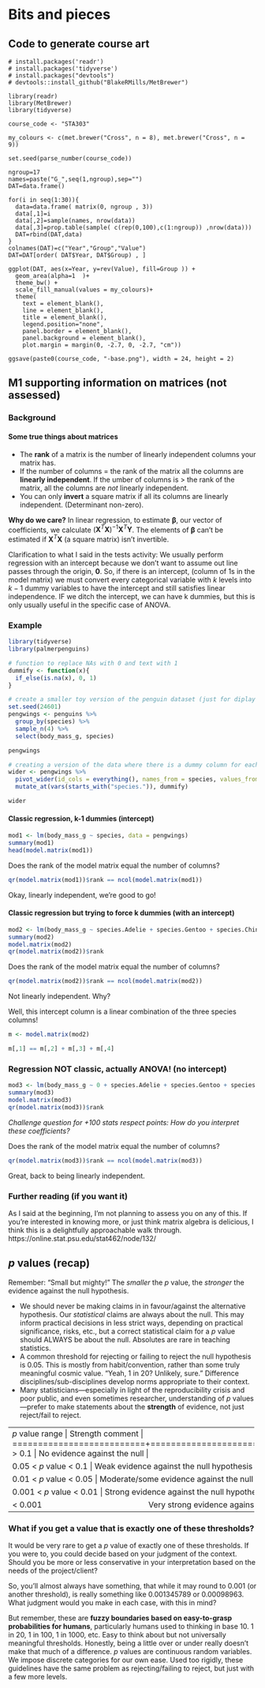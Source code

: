 # Bits and pieces

## Code to generate course art

```
# install.packages('readr')
# install.packages('tidyverse')
# install.packages("devtools")
# devtools::install_github("BlakeRMills/MetBrewer")

library(readr)
library(MetBrewer)
library(tidyverse)

course_code <- "STA303"

my_colours <- c(met.brewer("Cross", n = 8), met.brewer("Cross", n = 9))

set.seed(parse_number(course_code))

ngroup=17
names=paste("G_",seq(1,ngroup),sep="")
DAT=data.frame()

for(i in seq(1:30)){
  data=data.frame( matrix(0, ngroup , 3))
  data[,1]=i
  data[,2]=sample(names, nrow(data))
  data[,3]=prop.table(sample( c(rep(0,100),c(1:ngroup)) ,nrow(data)))
  DAT=rbind(DAT,data)
}
colnames(DAT)=c("Year","Group","Value")
DAT=DAT[order( DAT$Year, DAT$Group) , ]

ggplot(DAT, aes(x=Year, y=rev(Value), fill=Group )) +
  geom_area(alpha=1  )+
  theme_bw() +
  scale_fill_manual(values = my_colours)+
  theme(
    text = element_blank(),
    line = element_blank(),
    title = element_blank(),
    legend.position="none",
    panel.border = element_blank(),
    panel.background = element_blank(),
    plot.margin = margin(0, -2.7, 0, -2.7, "cm"))

ggsave(paste0(course_code, "-base.png"), width = 24, height = 2)

```

## M1 supporting information on matrices (not assessed) {#matrices}

### Background

#### Some true things about matrices
- The **rank** of a matrix is the number of linearly independent columns your matrix has.  
- If the number of columns = the rank of the matrix all the columns are **linearly independent**. If the umber of columns is > the rank of the matrix, all the columns are _not_ linearly independent.  
- You can only **invert** a square matrix if all its columns are linearly independent. (Determinant non-zero).


**Why do we care?**  In linear regression, to estimate $\boldsymbol\beta$, our vector of coefficients, we calculate $(\boldsymbol X^T\boldsymbol X)^{-1}\boldsymbol X^T\boldsymbol Y$. The elements of $\boldsymbol\beta$ can't be estimated if $\boldsymbol X^T\boldsymbol X$ (a square matrix) isn't invertible.

Clarification to what I said in the tests activity: We usually perform regression with an intercept because we don't want to assume out line passes through the origin, **0**. So, if there is an intercept, (column of 1s in the model matrix) we must convert every categorical variable with $k$ levels into $k-1$ dummy variables to have the intercept and still satisfies linear independence. IF we ditch the intercept, we can have k dummies, but this is only usually useful in the specific case of ANOVA. 


### Example 

```r
library(tidyverse)
library(palmerpenguins)
```

```r
# function to replace NAs with 0 and text with 1
dummify <- function(x){
  if_else(is.na(x), 0, 1)
}

# create a smaller toy version of the penguin dataset (just for diplay purposes)
set.seed(24601)
pengwings <- penguins %>% 
  group_by(species) %>% 
  sample_n(4) %>% 
  select(body_mass_g, species)

pengwings

# creating a version of the data where there is a dummy column for each level of species instead of one species column
wider <- pengwings %>% 
  pivot_wider(id_cols = everything(), names_from = species, values_from = species, names_prefix = "species.") %>% 
  mutate_at(vars(starts_with("species.")), dummify)

wider
```

#### Classic regression, k-1 dummies (intercept)

```r
mod1 <- lm(body_mass_g ~ species, data = pengwings)
summary(mod1)
head(model.matrix(mod1))
```

Does the rank of the model matrix equal the number of columns?
```r
qr(model.matrix(mod1))$rank == ncol(model.matrix(mod1))
```

Okay, linearly independent, we're good to go!

#### Classic regression but trying to force k dummies (with an intercept)
```r
mod2 <- lm(body_mass_g ~ species.Adelie + species.Gentoo + species.Chinstrap, data=wider)
summary(mod2)
model.matrix(mod2)
qr(model.matrix(mod2))$rank
```

Does the rank of the model matrix equal the number of columns?
```r
qr(model.matrix(mod2))$rank == ncol(model.matrix(mod2))
```

Not linearly independent. Why?

Well, this intercept column is a linear combination of the three species columns!


```r
m <- model.matrix(mod2)

m[,1] == m[,2] + m[,3] + m[,4]
```
### Regression NOT classic, actually ANOVA! (no intercept)
```r
mod3 <- lm(body_mass_g ~ 0 + species.Adelie + species.Gentoo + species.Chinstrap, data=wider)
summary(mod3)
model.matrix(mod3)
qr(model.matrix(mod3))$rank
```

_Challenge question for +100 stats respect points: How do you interpret these coefficients?_

Does the rank of the model matrix equal the number of columns?
```r
qr(model.matrix(mod3))$rank == ncol(model.matrix(mod3))
```

Great, back to being linearly independent.

### Further reading (if you want it)

As I said at the beginning, I'm not planning to assess you on any of this. If you're interested in knowing more, or just think matrix algebra is delicious, I think this is a delightfully approachable walk through. https://online.stat.psu.edu/stat462/node/132/ 

## _p_ values (recap)

Remember: "Small but mighty!" The _smaller_ the _p_ value, the _stronger_ the evidence against the null hypothesis.

- We should never be making claims in in favour/against the alternative hypothesis. Our _statistical_ claims are always about the null. This may inform practical decisions in less strict ways, depending on practical significance, risks, etc., but a correct statistical claim for a _p_ value should ALWAYS be about the null. Absolutes are rare in teaching statistics.  
- A common threshold for rejecting or failing to reject the null hypothesis is 0.05. This is mostly from habit/convention, rather than some truly meaningful cosmic value. "Yeah, 1 in 20? Unlikely, sure." Difference disciplines/sub-disciplines develop norms appropriate to their context. 
- Many statisticians—especially in light of the reproducibility crisis and poor public, and even sometimes researcher, understanding of _p_ values—prefer to make statements about the __strength__ of evidence, not just reject/fail to reject.

+--------------------------+----------------------------------------------------+
| _p_ value range            | Strength comment                                   |
+==========================+====================================================+
| \> 0.1                   | No evidence against the null                       |
+--------------------------+----------------------------------------------------+
| 0.05 \< _p_ value \< 0.1   | Weak evidence against the null hypothesis          |
+--------------------------+----------------------------------------------------+
| 0.01 \< _p_ value \< 0.05   | Moderate/some evidence against the null hypothesis |
+--------------------------+----------------------------------------------------+
| 0.001 \< _p_ value \< 0.01 | Strong evidence against the null hypothesis        |
+--------------------------+----------------------------------------------------+
| \< 0.001                 | Very strong evidence against the null hypothesis   |
+--------------------------+----------------------------------------------------+

### What if you get a value that is exactly one of these thresholds?

It would be very rare to get a _p_ value of exactly one of these thresholds. If you were to, you could decide based on your judgment of the context. Should you be more or less conservative in your interpretation based on the needs of the project/client?

So, you'll almost always have something, that while it may round to 0.001 (or another threshold), is really something like 0.001345789 or 0.00098963. What judgment would you make in each case, with this in mind?

But remember, these are __fuzzy boundaries based on easy-to-grasp probabilities for humans__, particularly humans used to thinking in base 10. 1 in 20, 1 in 100, 1 in 1000, etc. Easy to think about but not universally meaningful thresholds. Honestly, being a little over or under really doesn't make that much of a difference. _p_ values are continuous random variables. We impose discrete categories for our own ease. Used too rigidly, these guidelines have the same problem as rejecting/failing to reject, but just with a few more levels.

